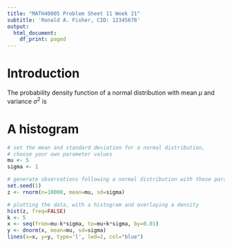 ```yaml
---
title: "MATH40005 Problem Sheet 11 Week 21"
subtitle: 'Ronald A. Fisher, CID: 12345678'
output:
  html_document:
    df_print: paged
---
```


<!--
This is a comment.
To create the HTML in RStudio, click on the "Knit" icon ("Knit to HTML").
If you cannot see a "Knit" icon, look for a "Preview" icon next to a gear.
Click on the drop-down arrow next to "Preview" and select "Knit to HTML".
-->

# Introduction 

The probability density function of a normal distribution with mean $\mu$ and variance $\sigma^2$
is 

\begin{equation}
f(x) = \frac{1}{\sqrt{2 \pi \sigma^2}} \exp \left( - \frac{(x - \mu)^2}{ 2\sigma^2}  \right)
\end{equation}


# A histogram


<!--
Below is a code chunk.
Setting the out.width option specifies how large to make any plots.
You can increase/decrease the size of the plot by changing the value 0.7
-->

```r
# set the mean and standard deviation for a normal distribution, 
# choose your own parameter values
mu <- 5
sigma <- 1

# generate observations following a normal distribution with those parameter values
set.seed(1)
z <- rnorm(n=10000, mean=mu, sd=sigma)

# plotting the data, with a histogram and overlaying a density
hist(z, freq=FALSE)
k <- 5
x <- seq(from=mu-k*sigma, to=mu+k*sigma, by=0.01)
y <- dnorm(x, mean=mu, sd=sigma)
lines(x=x, y=y, type='l', lwd=2, col="blue")
```
